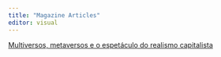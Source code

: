 ```yaml
---
title: "Magazine Articles"
editor: visual
---
```


[Multiversos, metaversos e o espetáculo do realismo capitalista](https://jacobin.com.br/2023/01/multiversos-metaversos-e-o-espetaculo-do-realismo-capitalista/)

